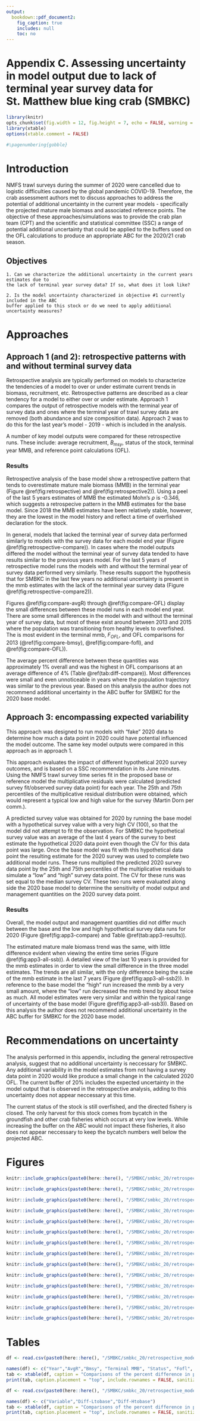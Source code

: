 ```yaml
---
output:
  bookdown::pdf_document2:
    fig_caption: true
    includes: null
    toc: no
---
```

# Appendix C. Assessing uncertainty in model output due to lack of terminal year survey data for St. Matthew blue king crab (SMBKC) {-}


```r
library(knitr)
opts_chunk$set(fig.width = 12, fig.height = 7, echo = FALSE, warning = FALSE, message = FALSE,  dpi=300)
library(xtable)
options(xtable.comment = FALSE)
```

\pagenumbering{arabic}
```r
#\pagenumbering{gobble}

```


# Introduction{-}
NMFS trawl surveys during the summer of 2020 were cancelled due to logistic difficulties caused by the global pandemic COVID-19. Therefore, the crab assessment authors met to discuss approaches to address the potential of additional uncertainty in the current year models - specifically the projected mature male biomass and associated reference points. The objective of these approaches/simulations was to provide the crab plan team (CPT) and the scientific and statistical committee (SSC) a range of potential additional uncertainty that could be applied to the buffers used on the OFL calculations to produce an appropriate ABC for the 2020/21 crab season. 

## Objectives {-}

    1. Can we characterize the additional uncertainty in the current years estimates due to 
    the lack of terminal year survey data? If so, what does it look like?

    2. Is the model uncertainty characterized in objective #1 currently included in the ABC 
    buffer applied to this stock or do we need to apply additional uncertainty measures?


# Approaches {-}

## Approach 1 (and 2): retrospective patterns with and without terminal survey data {-}

Retrospective analysis are typically performed on models to characterize the tendencies of a model to over or under estimate current trends in biomass, recruitment, etc. Retrospective patterns are described as a clear tendency for a model to either over or under estimate. Approach 1 compares the output of retrospective models with the terminal year of survey data and ones where the terminal year of trawl survey data are removed (both abundance and size composition data). Approach 2 was to do this for the last year's model - 2019 - which is included in the analysis. 

A number of key model outputs were compared for these retrospective runs. These include: average recruitment, $B_{msy}$, status of the stock, terminal year MMB, and reference point calculations (OFL). 

### Results {-}
Retrospective analysis of the base model show a retrospective pattern that tends to overestimate mature male biomass (MMB) in the terminal year (Figure \@ref(fig:retrospective) and \@ref(fig:retrospective2)). Using a peel of the last 5 years estimates of MMB the estimated Mohn's $\rho$ is -0.346, which suggests a retrospecive pattern in the MMB estimates for the base model. Since 2018 the MMB estimates have been relatively stable, however, they are the lowest in the model history and reflect a time of overfished declaration for the stock. 

In general, models that lacked the terminal year of survey data performed similarly to models with the survey data for each model end year (Figure \@ref(fig:retrospective-compare)). In cases where the model outputs differed the model without the terminal year of survey data tended to have results similar to the previous years model. For the last 5 years of retrospective model runs the models with and without the terminal year of survey data performed very similarly. These results support the hypothesis that for SMBKC in the last few years no additional uncertainty is present in the mmb estimates with the lack of the terminal year survey data (Figure \@ref(fig:retrospective-compare2)).

Figures \@ref(fig:compare-avgR) through \@ref(fig:compare-OFL) display the small differences between these model runs in each model end year. There are some small differences in the model with and without the terminal year of survey data, but most of these exist around between 2013 and 2015 where the population was transitioning from healthy levels to overfished. The is most evident in the terminal mmb, $F_{OFL}$, and OFL comparisons for 2013 (\@ref(fig:compare-bmsy), 
\@ref(fig:compare-fofl), and \@ref(fig:compare-OFL)).

The average percent difference between these quantities was approximately 1% overall and was the highest in OFL comparisons at an average difference of 4% (Table \@ref(tab:diff-compare)). Most differences were small and even unnoticeable in years where the population trajectory was similar to the previous year. 
Based on this analysis the author does not recommend additional uncertainty in the ABC buffer for SMBKC for the 2020 base model. 


## Approach 3: encompassing expected variability {-}

This approach was designed to run models with "fake" 2020 data to determine how much a data point in 2020 could have potential influenced the model outcome. The same key model outputs were compared in this approach as in approach 1. 

This approach evaluates the impact of different hypothetical 2020 survey outcomes, and is based on a SSC recommendation in its June minutes. Using the NMFS trawl survey time series fit in the proposed base or reference model the multiplicative residuals were calculated (predicted survey fit/observed survey data point) for each year. The 25th and 75th percentiles of the multiplicative residual distribution were obtained, which would represent a typical low and high value for the survey (Martin Dorn per comm.). 

A predicted survey value was obtained for 2020 by running the base model with a hypothetical survey value with a very high CV (100), so that the model did not attempt to fit the observation. For SMBKC the hypothetical survey value was an average of the last 4 years of the survey to best estimate the hypothetical 2020 data point even though the CV for this data point was large. Once the base model was fit with this hypothetical data point the resulting estimate for the 2020 survey was used to complete two additional model runs. These runs multiplied the predicted 2020 survey data point by the 25th and 75th percentiles of the multiplicative residuals to simulate a "low" and "high" survey data point. The CV for these runs was set equal to the median survey CV. These two runs were evaluated along side the 2020 base model to determine the sensitivity of model output and management quantities on the 2020 survey data point. 

### Results {-}
Overall, the model output and management quantities did not differ much between the base and the low and high hypothetical survey data runs for 2020 (Figure \@ref(fig:app3-compare) and Table \@ref(tab:app3-results)). 

The estimated mature male biomass trend was the same, with little difference evident when viewing the entire time series (Figure \@ref(fig:app3-all-ssb)). A detailed view of the last 10 years is provided for the mmb estimates in order to view the small difference in the three model estimates. The trends are all similar, with the only difference being the scale of the mmb estimate in the last 7 years (Figure \@ref(fig:app3-all-ssb2)). In reference to the base model the "high" run increased the mmb by a very small amount, where the "low" run decreased the mmb trend by about twice as much. All model estimates were very similar and within the typical range of uncertainty of the base model (Figure \@ref(fig:app3-all-ssb3)). 
Based on this analysis the author does not recommend additional uncertainty in the ABC buffer for SMBKC for the 2020 base model.


# Recommendations on uncertainty {-}
The analysis performed in this appendix, including the general retrospective analysis, suggest that no additional uncertainty is neccessary for SMBKC. Any additional variability in the model estimates from not having a survey data point in 2020 would like produce a small change in the calculated 2020 OFL. The current buffer of 20% includes the expected uncertainty in the model output that is observed in the retrospective analysis, adding to this uncertainty does not appear neccessary at this time. 

The current status of the stock is still overfished, and the directed fishery is closed. The only harvest for this stock comes from bycatch in the groundfish and other crab fisheries which occurs at very low levels. While increasing the buffer on the ABC would not impact these fisheries, it also does not appear neccessary to keep the bycatch numbers well below the projected ABC.



\pagebreak 

# Figures {-}

```r
knitr::include_graphics(paste0(here::here(), "/SMBKC/smbkc_20/retrospective_model_1/figures/ssb_time_series_normal.png"), dpi = 125)
```


```r
knitr::include_graphics(paste0(here::here(), "/SMBKC/smbkc_20/retrospective_model_1/figures/ssb_time_series_normal_current.png"), dpi = 125)
```

```r
knitr::include_graphics(paste0(here::here(), "/SMBKC/smbkc_20/retrospective_model_1/figures/ssb_time_series_all.png"), dpi = 125)
```

```r
knitr::include_graphics(paste0(here::here(), "/SMBKC/smbkc_20/retrospective_model_1/figures/ssb_time_series_last5_compare_recent.png"), dpi = 125)
```

```r
knitr::include_graphics(paste0(here::here(), "/SMBKC/smbkc_20/retrospective_model_1/figures/avgR_compare.png"), dpi = 125)
```

```r
knitr::include_graphics(paste0(here::here(), "/SMBKC/smbkc_20/retrospective_model_1/figures/Bmsy_compare.png"), dpi = 125)
```

```r
knitr::include_graphics(paste0(here::here(), "/SMBKC/smbkc_20/retrospective_model_1/figures/Status_compare.png"), dpi = 125)
```

```r
knitr::include_graphics(paste0(here::here(), "/SMBKC/smbkc_20/retrospective_model_1/figures/Terminal_mmb_compare.png"), dpi = 125)
```


```r
knitr::include_graphics(paste0(here::here(), "/SMBKC/smbkc_20/retrospective_model_1/figures/fofl_compare.png"), dpi = 125)
```


```r
knitr::include_graphics(paste0(here::here(), "/SMBKC/smbkc_20/retrospective_model_1/figures/OFL_compare.png"), dpi = 125)
```

```r
knitr::include_graphics(paste0(here::here(), "/SMBKC/smbkc_20/retrospective_model_1/figures/app3_bar_graph_output.png"), dpi = 125)
```


```r
knitr::include_graphics(paste0(here::here(), "/SMBKC/smbkc_20/retrospective_model_1/figures/app3_ssb_all_yrs.png"), dpi = 125)
```

```r
knitr::include_graphics(paste0(here::here(), "/SMBKC/smbkc_20/retrospective_model_1/figures/app3_last_10yrs_ssb.png"), dpi = 125)
```

```r
knitr::include_graphics(paste0(here::here(), "/SMBKC/smbkc_20/retrospective_model_1/figures/app3_last_20yrs_ssb_ribbons.png"), dpi = 125)
```


\pagebreak 
# Tables {-}

```r
df <- read.csv(paste0(here::here(), "/SMBKC/smbkc_20/retrospective_model_1/figures/stats_summary_compare_table2.csv"))

names(df) <- c("Year","AvgR","Bmsy", "Terminal MMB", "Status", "Fofl", "OFL")
tab <- xtable(df, caption = "Comparisons of the percent difference in parameter estimates for the retrospective models with and without the terminal year of survey data.", label = "tab:diff-compare", digits = 3)
print(tab, caption.placement = "top", include.rownames = FALSE, sanitize.text.function = function(x){x}, NA.string = "-")
```

```r
df <- read.csv(paste0(here::here(), "/SMBKC/smbkc_20/retrospective_model_1/figures/stats_summary_app3_table.csv"))

names(df) <- c("Variable","Diff-Ltobase","Diff-Htobase")
tab <- xtable(df, caption = "Comparisons of the percent difference in parameter estimates for the low and high models in approach 3 compared to the 2020 base model (16.0).", label = "tab:app3-results", digits = 3)
print(tab, caption.placement = "top", include.rownames = FALSE, sanitize.text.function = function(x){x}, NA.string = "-")
```